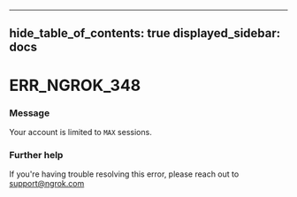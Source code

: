 

---
hide_table_of_contents: true
displayed_sidebar: docs
---


# ERR_NGROK_348

### Message
Your account is limited to `MAX` sessions.

<ErrorDetails error="err_ngrok_348" />



### Further help
If you're having trouble resolving this error, please reach out to [support@ngrok.com](mailto:support@ngrok.com?subject=Help%20with%20ERR_NGROK_348)

